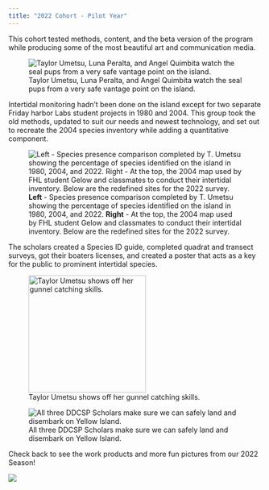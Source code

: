 ```yaml
---
title: "2022 Cohort - Pilot Year"
---
```


This cohort tested methods, content, and the beta version of the program while producing some of the most beautiful art and communication media.

![Taylor Umetsu, Luna Peralta, and Angel Quimbita watch the seal pups from a very safe vantage point on the island.](images/2022yischolars.jpg)

Intertidal monitoring hadn't been done on the island except for two separate Friday harbor Labs student projects in 1980 and 2004. This group took the old methods, updated to suit our needs and newest technology, and set out to recreate the 2004 species inventory while adding a quantitative component.

![**Left** - Species presence comparison completed by T. Umetsu showing the percentage of species identified on the island in 1980, 2004, and 2022. **Right** - At the top, the 2004 map used by FHL student Gelow and classmates to conduct their intertidal inventory. Below are the redefined sites for the 2022 survey.](images/oldstudy information.png)

The scholars created a Species ID guide, completed quadrat and transect surveys, got their boaters licenses, and created a poster that acts as a key for the public to prominent intertidal species.

![Taylor Umetsu shows off her gunnel catching skills.](images/yitaylor.jpg){fig-align="left" width="233"}

![All three DDCSP Scholars make sure we can safely land and disembark on Yellow Island.](images/202boathold.png)

Check back to see the work products and more fun pictures from our 2022 Season!

![](images/logobar.png)
